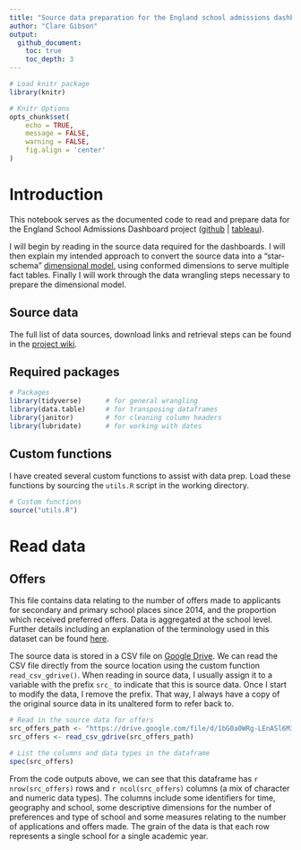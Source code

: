 ```yaml
---
title: "Source data preparation for the England school admissions dashboard"
author: "Clare Gibson"
output:
  github_document:
    toc: true
    toc_depth: 3
---
```


```r
# Load knitr package
library(knitr)

# Knitr Options
opts_chunk$set(
	echo = TRUE,
	message = FALSE,
	warning = FALSE,
	fig.align = 'center'
)
```

# Introduction
This notebook serves as the documented code to read and prepare data for the England School Admissions Dashboard project ([github](https://github.com/clarelgibson/england-school-admissions) | [tableau](https://public.tableau.com/views/Schools_16505251102060/Home?:language=en-GB&:display_count=n&:origin=viz_share_link)).

I will begin by reading in the source data required for the dashboards. I will then explain my intended approach to convert the source data into a "star-schema" [dimensional model](https://en.wikipedia.org/wiki/Dimensional_modeling), using conformed dimensions to serve multiple fact tables. Finally I will work through the data wrangling steps necessary to prepare the dimensional model.

## Source data
The full list of data sources, download links and retrieval steps can be found in the [project wiki](https://github.com/clarelgibson/england-school-admissions/wiki/Source-data).

## Required packages
```r
# Packages
library(tidyverse)      # for general wrangling
library(data.table)     # for transposing dataframes
library(janitor)        # for cleaning column headers
library(lubridate)      # for working with dates
```

## Custom functions
I have created several custom functions to assist with data prep. Load these functions by sourcing the `utils.R` script in the working directory.
```r
# Custom functions
source("utils.R")
```

# Read data
## Offers
This file contains data relating to the number of offers made to applicants for secondary and primary school places since 2014, and the proportion which received preferred offers. Data is aggregated at the school level. Further details including an explanation of the terminology used in this dataset can be found [here](https://drive.google.com/drive/u/1/folders/1bbnbd9d4HDn3yXIIhaRSigZV46KpCyKy).

The source data is stored in a CSV file on [Google Drive](https://drive.google.com/drive/u/1/folders/1lFZhobbGoCKKEtaZ5CDiphTbOxcbvJzW). We can read the CSV file directly from the source location using the custom function `read_csv_gdrive()`. When reading in source data, I usually assign it to a variable with the prefix `src_` to indicate that this is source data. Once I start to modify the data, I remove the prefix. That way, I always have a copy of the original source data in its unaltered form to refer back to.

```r
# Read in the source data for offers
src_offers_path <- "https://drive.google.com/file/d/1bG0a0WRg-LEnASl6M3J0qyHJA_cMY1CQ/view?usp=sharing"
src_offers <- read_csv_gdrive(src_offers_path)
```

```r
# List the columns and data types in the dataframe
spec(src_offers)
```

From the code outputs above, we can see that this dataframe has `r nrow(src_offers)` rows and `r ncol(src_offers)` columns (a mix of character and numeric data types). The columns include some identifiers for time, geography and school, some descriptive dimensions for the number of preferences and type of school and some measures relating to the number of applications and offers made. The grain of the data is that each row represents a single school for a single academic year.